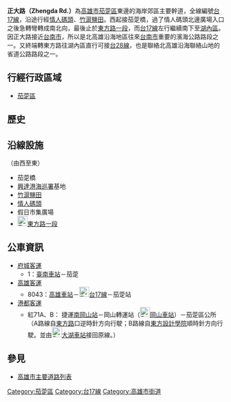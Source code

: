 {{multiple issues|
{{Expand|time=2014-02-11}}
{{unreferenced|time=2014-02-11T23:18:20+00:00}}
{{Notability Unreferenced|time=2014-02-11T23:20:30+00:00}}
{{refimprove|time=2014-02-11}}
}}
{{Infobox TwRoad2|
|bgcolorh=
|colorh=
|code=
|name=正大路
|enname=Zhengda Rd.
|level=省道[[File:TW_PHW17.svg|23px]]
|length=
|sec=
|lastext=
|line=
|start=茄萣橋
|end=[[東方路_(高雄市)|東方路一段]]
|junc=
|img=
|cap=
|size=
|left=民治路
|right=
|leftlink=民治路 (茄萣區)
|leftdirection=W
|rightlink=
|rightdirection=
|SN=[[台17線|台17線]]<br>（[[民治路_(茄萣區)|民治路]]－'''正大路'''－[[東方路_(高雄市)|東方路一段]]）
|SNtype=ph
|SNNum=17
|SN2=
|SN2type=
|SN2Num=
|SN3=
|SN3type=
|SN3Num=
}}
'''正大路（Zhengda Rd.）'''為[[高雄市|高雄市]][[茄萣區|茄萣區]]東邊的海岸郊區主要幹道，全線編號[[台17線|台17線]]，沿途行經[[情人碼頭|情人碼頭]]、[[高雄鹽場|竹滬鹽田]]。西起接茄萣橋，過了情人碼頭北邊廣場入口之後急轉彎轉成南北向，最後止於[[東方路_(高雄市)|東方路一段]]，而[[台17線|台17線]]左行繼續南下至[[湖內區|湖內區]]。因正大路接近[[台南市|台南市]]，所以是北高雄沿海地區往來[[台南市|台南市]]重要的濱海公路路段之一。又終端轉東方路往湖內區直行可接[[台28線|台28線]]，也是聯絡北高雄沿海聯絡山地的省道公路路段之一。

== 行經行政區域 ==
* [[茄萣區|茄萣區]]

== 歷史 ==
{{expand section}}

== 沿線設施 ==
（由西至東）
* 茄萣橋
* [[興達港|興達港]][[行政院海岸巡防署|海巡署]]基地
* [[高雄鹽場|竹滬鹽田]]
* [[情人碼頭|情人碼頭]]
* 假日市集廣場
* [[File:TW_PHW17.svg|23px]][[東方路_(高雄市)|東方路一段]]

== 公車資訊 ==
* [[府城客運|府城客運]]
** 1：[[臺南車站|臺南車站]]－茄萣
* [[高雄客運|高雄客運]]
** 8043：[[高雄車站|高雄車站]]－[[File:TW_PHW17.svg|23px]][[台17線|台17線]]－茄萣站
* [[港都客運|港都客運]]
** 紅71A、B：<!-- 注释出：[[File:Kaohsiung_Metro_Logo(Logo_Only).svg|23px]] -->捷運[[南岡山站|南岡山站]]－岡山轉運站（[[File:ROC_Taiwan_Railways_Administration_Logo.svg|23px]][[岡山車站_(臺灣)|岡山車站]]）－茄萣區公所（A路線自[[東方路_(湖內區)|東方路]]口逆時針方向行駛；B路線自[[東方設計學院|東方設計學院]]順時針方向行駛。並由[[File:ROC_Taiwan_Railways_Administration_Logo.svg|23px]][[大湖車站|大湖車站]]接回原線。）

== 參見 ==
* [[高雄市主要道路列表|高雄市主要道路列表]]

{{高雄市重要道路}}

{{DEFAULTSORT:Jhengda}}
[[Category:茄萣區|Category:茄萣區]]
[[Category:台17線|Category:台17線]]
[[Category:高雄市街道|Category:高雄市街道]]


{{TW-road-stub}}